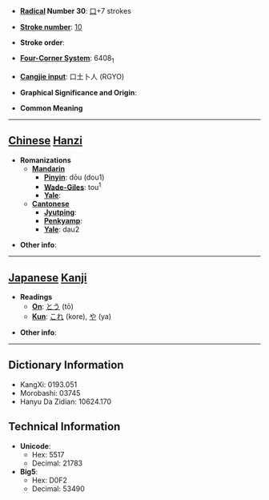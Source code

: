 * '''[[Wiktionary:Chinese radical index| Radical]] Number 30''': [[Wiktionary:Chinese radical index 口|口]]+7 strokes

* '''[[Wiktionary:Chinese total strokes index|Stroke number]]''': [[Wiktionary:Chinese total strokes index 10|10]]

* '''Stroke order''': 

* '''[[Wiktionary:Chinese four corner index|Four-Corner System]]''': 6408<sub>1</sub>

* '''[[Wiktionary:Chinese Cangjie index|Cangjie input]]''': 口土卜人 (RGYO)

* '''Graphical Significance and Origin''': 

* '''Common Meaning'''

----

== [[Chinese]] [[Hanzi]] ==

* '''Romanizations'''
** '''[[Mandarin]]'''
*** '''[[Pinyin]]''': dōu (dou1)
*** '''[[Wade-Giles]]''': tou<sup>1</sup>
*** '''[[Yale]]''': 
** '''[[Cantonese]]'''
*** '''[[Jyutping]]''':
*** '''[[Penkyamp]]''': 
*** '''[[Yale]]''': dau2

* '''Other info''': 

----

== [[Japanese]] [[Kanji]] ==

* '''Readings'''
** '''[[On]]''': [[とう]] (tō)
** '''[[Kun]]''': [[これ]] (kore), [[や]] (ya)

* '''Other info''':  

----

== Dictionary Information ==

* KangXi: 0193.051
* Morobashi: 03745
* Hanyu Da Zidian: 10624.170

== Technical Information ==

* '''Unicode''':
** Hex: 5517
** Decimal: 21783
* '''Big5''':
** Hex: D0F2
** Decimal: 53490